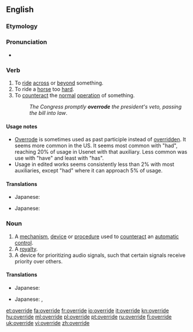 ==English==

===Etymology===
{{prefix|over|ride}}

===Pronunciation===
* {{IPA|/ˈəʊ.vəraɪd/}}

===Verb===
{{en-verb|overrides|overriding|overrode|overridden}}

# To [[ride]] [[across]] or [[beyond]] something.
# To ride a [[horse]] too [[hard]].
# To [[counteract]] the [[normal]] [[operation]] of something.
#: ''The Congress promptly '''overrode''' the president's veto, passing the bill into law''.

====Usage notes====
* [[overrode|Overrode]] is sometimes used as past participle instead of [[overridden]]. It seems more common in the US. It seems most common with "had", reaching 20% of usage in Usenet with that auxiliary. Less common was use with "have" and least with "has".
* Usage in edited works seems consistently less than 2% with most auxiliaries, except "had" where it can approach 5% of usage.

====Translations====
{{trans-top|to ride across or beyond something}}
{{trans-mid}}
{{trans-bottom}}

{{trans-top|to ride a horse too hard}}
* Japanese: {{t-|ja|酷使する|tr=kokushi-suru}}
{{trans-mid}}
{{trans-bottom}}

{{trans-top|to counteract the normal operation of something}}
* Japanese: {{t-|ja|過負荷を掛ける|tr=kafuka-wo-kakeru}}
{{trans-mid}}
{{trans-bottom}}

===Noun===
{{en-noun}}

# A [[mechanism]], [[device]] or [[procedure]] used to [[counteract]] an [[automatic]] [[control]].
# A [[royalty]].
# A device for prioritizing audio signals, such that certain signals receive priority over others.

====Translations====
{{trans-top|A mechanism, device or procedure used to counteract an automatic control}}
* Japanese: {{t-|ja|オーバードライブ|tr=ōbādoraibu}}
{{trans-mid}}
{{trans-bottom}}

{{trans-top|A royalty}}
* Japanese: {{t+|ja|優先|tr=yūsen}}, {{t+|ja|優待|tr=yūtai}}
{{trans-mid}}
{{trans-bottom}}

{{trans-top|A device for prioritizing audio signals}}
{{trans-mid}}
{{trans-bottom}}

[[et:override]]
[[fa:override]]
[[fr:override]]
[[io:override]]
[[it:override]]
[[kn:override]]
[[hu:override]]
[[ml:override]]
[[pl:override]]
[[pt:override]]
[[ru:override]]
[[fi:override]]
[[uk:override]]
[[vi:override]]
[[zh:override]]